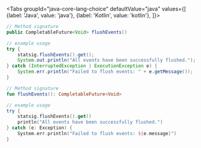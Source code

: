 
<Tabs
  groupId="java-core-lang-choice"
  defaultValue="java"
  values={[
    {label: 'Java', value: 'java'},
    {label: 'Kotlin', value: 'kotlin'},
  ]}>
  <TabItem value="java">

```java
// Method signature
public CompletableFuture<Void> flushEvents()

// example usage
try {
    statsig.flushEvents().get();
    System.out.println("All events have been successfully flushed.");
} catch (InterruptedException | ExecutionException e) {
    System.err.println("Failed to flush events: " + e.getMessage());
}
```

  </TabItem>
  <TabItem value="kotlin">

```kotlin
// Method signature
fun flushEvents(): CompletableFuture<Void>

// example usage
try {
    statsig.flushEvents().get()
    println("All events have been successfully flushed.")
} catch (e: Exception) {
    System.err.println("Failed to flush events: ${e.message}")
}
```

  </TabItem>
</Tabs>
